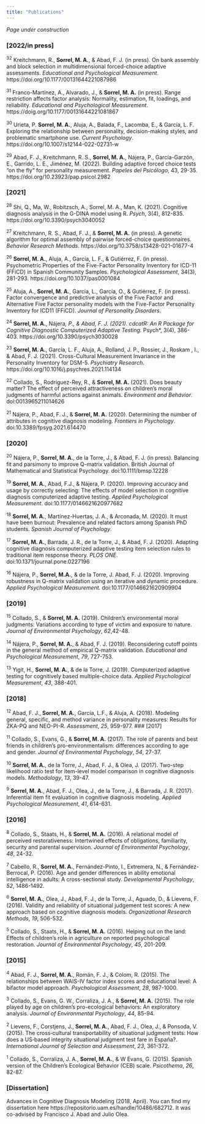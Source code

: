 ```yaml
---
title: "Publications"
---
```

  
*Page under construction*

### [2022/in press] 

<sup>32</sup> Kreitchmann, R., **Sorrel, M. A.**, & Abad, F. J. (in press). On bank assembly and block selection in multidimensional forced-choice adaptive assessments. *Educational and Psychological Measurement*. https://doi.org/10.1177/00131644221087986

<sup>31</sup> Franco-Martínez, A., Alvarado, J., & **Sorrel, M. A.** (in press). Range restriction affects factor analysis: Normality, estimation, fit, loadings, and reliability. *Educational and Psychological Measurement*. https://doig.org/10.1177/00131644221081867

<sup>30</sup> Urieta, P. **Sorrel, M. A.**, Aluja, A., Balada, F., Lacomba, E., & García, L. F. Exploring the relationship between personality, decision-making styles, and problematic smartphone use. *Current Psychology*. https://doi.org/10.1007/s12144-022-02731-w

<sup>29</sup> Abad, F. J., Kreitchmann, R. S., **Sorrel, M. A.**, Nájera, P., García-Garzón, E., Garrido, L. E., Jiménez, M. (2022). Building adaptive forced choice tests “on the fly” for personality measurement. *Papeles del Psicólogo*, 43, 29-35. https://doi.org/10.23923/pap.psicol.2982

### [2021] 

<sup>28</sup> Shi, Q., Ma, W., Robitzsch, A., Sorrel, M. A., Man, K. (2021). Cognitive diagnosis analysis in the G-DINA model using R. *Psych*, 3(4), 812-835. https://doi.org/10.3390/psych3040052

<sup>27</sup> Kreitchmann, R. S., Abad, F. J., & **Sorrel, M. A.** (in press). A genetic algorithm for optimal assembly of pairwise forced-choice questionnaires. *Behavior Research Methods*. https://doi.org/10.3758/s13428-021-01677-4

<sup>26</sup> **Sorrel, M. A.**, Aluja, A., García, L. F., & Gutiérrez, F. (in press). Psychometric Properties of the Five-Factor Personality Inventory for ICD-11 (FFiCD) in Spanish Community Samples. *Psychological Assessment*, 34(3), 281-293. https://doi.org/10.1037/pas0001084

<sup>25</sup> Aluja, A., **Sorrel, M. A.**, Garcia, L., García, O., & Gutiérrez, F. (in press). Factor convergence and predictive analysis of the Five Factor and Alternative Five Factor personality models with the Five-Factor Personality Inventory for ICD11 (FFiCD). *Journal of Personality Disorders*.

<sup>24</sup> **Sorrel, M. A.**, Nájera*, P., & Abad, F. J. (2021). cdcatR: An R Package for Cognitive Diagnostic Computerized Adaptive Testing. *Psych*, 3(4), 386-403. https://doi.org/10.3390/psych3030028

<sup>23</sup> **Sorrel, M. A.**, García, L. F., Aluja, A., Rolland, J. P., Rossier, J., Roskam , I.,  & Abad, F. J. (2021). Cross-Cultural Measurement Invariance in the Personality Inventory for DSM-5. *Psychiatry Research*. https://doi.org/10.1016/j.psychres.2021.114134

<sup>22</sup> Collado, S., Rodríguez-Rey, R., & **Sorrel, M. A.** (2021). Does beauty matter? The effect of perceived attractiveness on children’s moral judgments of harmful actions against animals. *Environment and Behavior*. doi:0013965211014626

<sup>21</sup> Nájera, P., Abad, F. J., & **Sorrel, M. A.** (2020). Determining the number of attributes in cognitive diagnosis modeling. *Frontiers in Psychology*. doi:10.3389/fpsyg.2021.614470

### [2020] 

<sup>20</sup> Nájera, P., **Sorrel, M. A.**, de la Torre, J., & Abad, F. J. (in press). Balancing fit and parsimony to improve Q-matrix validation. British Journal of Mathematical and Statistical Psychology. doi:10.1111/bmsp.12228

<sup>19</sup> **Sorrel, M. A.**, Abad, F.J., & Nájera, P. (2020). Improving accuracy and usage by correctly selecting: The effects of model selection in cognitive diagnosis computerized adaptive testing. *Applied Psychological Measurement*. doi:10.1177/0146621620977682

<sup>18</sup> **Sorrel, M. A.**, Martínez-Huertas, J. A., & Arconada, M. (2020). It must have been burnout: Prevalence and related factors among Spanish PhD students. *Spanish Journal of Psychology*.

<sup>17</sup> **Sorrel, M. A.**, Barrada, J. R., de la Torre, J., & Abad, F. J. (2020). Adapting cognitive diagnosis computerized adaptive testing item selection rules to traditional item response theory. *PLOS ONE*. doi:10.1371/journal.pone.0227196

<sup>16</sup> Nájera, P., **Sorrel, M.A.**, & de la Torre, J. Abad, F. J. (2020). Improving robustness in Q-matrix validation using an iterative and dynamic procedure. *Applied Psychological Measurement.* doi:10.1177/0146621620909904

### [2019] 

<sup>15</sup> Collado, S., & **Sorrel, M. A.** (2019). Children’s environmental moral judgments: Variations according to type of victim and exposure to nature. *Journal of Environmental Psychology*, *62*,42-48. 

<sup>14</sup> Nájera, P., **Sorrel, M. A.**, & Abad, F. J. (2019). Reconsidering cutoff points in the general method of empirical Q-matrix validation. *Educational and Psychological Measurement*, *79*, 727-753.

<sup>13</sup> Yigit, H., **Sorrel, M. A.**, & de la Torre, J. (2019). Computerized adaptive testing for cognitively based multiple-choice data. *Applied Psychological Measurement*, *43*, 388-401.

### [2018] 

<sup>12</sup> Abad, F. J., **Sorrel, M. A.**, García, L.F., & Aluja, A. (2018). Modeling general, specific, and method variance in personality measures: Results for ZKA-PQ and NEO-PI-R. *Assessment*, *25*, 959-977. 
### [2017] 

<sup>11</sup> Collado, S., Evans, G., & **Sorrel, M. A.** (2017). The role of parents and best friends in children’s pro-environmentalism: differences according to age and gender. *Journal of Environmental Psychology*, *54*, 27-37. 

<sup>10</sup> **Sorrel, M. A.**, de la Torre, J., Abad, F. J., & Olea, J. (2017). Two-step likelihood ratio test for item-level model comparison in cognitive diagnosis models. *Methodology*, *13*, 39-47.

<sup>9</sup> **Sorrel, M. A.**, Abad, F. J., Olea, J., de la Torre, J., & Barrada, J. R. (2017). Inferential item fit evaluation in cognitive diagnosis modeling. *Applied Psychological Measurement*, *41*, 614-631.

### [2016] 

<sup>8</sup> Collado, S., Staats, H., & **Sorrel, M. A.** (2016). A relational model of perceived restorativeness: Intertwined effects of obligations, familiarity, security and parental supervision. *Journal of Environmental Psychology*, *48*, 24-32.

<sup>7</sup> Cabello, R., **Sorrel, M. A.**, Fernández-Pinto, I., Extremera, N., & Fernández-Berrocal, P. (2016). Age and gender differences in ability emotional intelligence in adults: A cross-sectional study. *Developmental Psychology*, *52*, 1486-1492.

<sup>6</sup> **Sorrel, M. A.**, Olea, J., Abad, F. J., de la Torre, J., Aguado, D., & Lievens, F. (2016). Validity and reliability of situational judgement test scores: A new approach based on cognitive diagnosis models. *Organizational Research Methods*, *19*, 506-532.

<sup>5</sup> Collado, S., Staats, H., & **Sorrel, M. A.** (2016). Helping out on the land: Effects of children's role in agriculture on reported psychological restoration. *Journal of Environmental Psychology*, *45*, 201-209.

### [2015] 

<sup>4</sup> Abad, F. J., **Sorrel, M. A.**, Román, F. J., & Colom, R. (2015). The relationships between WAIS-IV factor index scores and educational level: A bifactor model approach. *Psychological Assessment*, *28*, 987-1000.

<sup>3</sup> Collado, S., Evans, G. W., Corraliza, J. A., & **Sorrel, M. A.** (2015). The role played by age on children's pro-ecological behaviors: An exploratory analysis. *Journal of Environmental Psychology*, *44*, 85-94.

<sup>2</sup> Lievens, F., Corstjens, J., **Sorrel, M. A.**, Abad, F. J., Olea, J., & Ponsoda, V. (2015). The cross‐cultural transportability of situational judgment tests: How does a US‐based integrity situational judgment test fare in España?. *International Journal of Selection and Assessment*, *23*, 361-372.

<sup>1</sup> Collado, S., Corraliza, J. A., **Sorrel, M. A.**, & W Evans, G. (2015). Spanish version of the Children’s Ecological Behavior (CEB) scale. *Psicothema*, *26*, 82-87.

### [Dissertation]
Advances in Cognitive Diagnosis Modeling (2018, April). You can find my dissertation here https://repositorio.uam.es/handle/10486/682712. It was co-advised by Francisco J. Abad and Julio Olea.